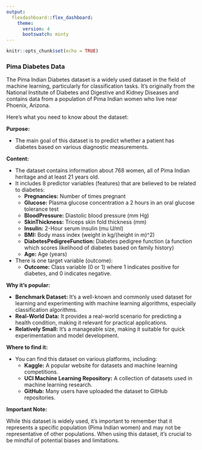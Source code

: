 ```yaml
---
output:
  flexdashboard::flex_dashboard:
    theme: 
      version: 4
      bootswatch: minty
---
```


```r
knitr::opts_chunk$set(echo = TRUE)

```

### Pima Diabetes Data 

The Pima Indian Diabetes dataset is a widely used dataset in the field of machine learning, particularly for classification tasks. It's originally from the National Institute of Diabetes and Digestive and Kidney Diseases and contains data from a population of Pima Indian women who live near Phoenix, Arizona.

Here's what you need to know about the dataset:

**Purpose:**

* The main goal of this dataset is to predict whether a patient has diabetes based on various diagnostic measurements.

**Content:**

* The dataset contains information about 768 women, all of Pima Indian heritage and at least 21 years old.
* It includes 8 predictor variables (features) that are believed to be related to diabetes:
    * **Pregnancies:** Number of times pregnant
    * **Glucose:** Plasma glucose concentration a 2 hours in an oral glucose tolerance test
    * **BloodPressure:** Diastolic blood pressure (mm Hg)
    * **SkinThickness:** Triceps skin fold thickness (mm)
    * **Insulin:** 2-Hour serum insulin (mu U/ml)
    * **BMI:** Body mass index (weight in kg/(height in m)^2)
    * **DiabetesPedigreeFunction:** Diabetes pedigree function (a function which scores likelihood of diabetes based on family history)
    * **Age:** Age (years)
* There is one target variable (outcome):
    * **Outcome:** Class variable (0 or 1) where 1 indicates positive for diabetes, and 0 indicates negative.

**Why it's popular:**

* **Benchmark Dataset:** It's a well-known and commonly used dataset for learning and experimenting with machine learning algorithms, especially classification algorithms.
* **Real-World Data:** It provides a real-world scenario for predicting a health condition, making it relevant for practical applications.
* **Relatively Small:** It's a manageable size, making it suitable for quick experimentation and model development.

**Where to find it:**

* You can find this dataset on various platforms, including:
    * **Kaggle:** A popular website for datasets and machine learning competitions.
    * **UCI Machine Learning Repository:** A collection of datasets used in machine learning research.
    * **GitHub:** Many users have uploaded the dataset to GitHub repositories.

**Important Note:**

While this dataset is widely used, it's important to remember that it represents a specific population (Pima Indian women) and may not be representative of other populations. When using this dataset, it's crucial to be mindful of potential biases and limitations.
